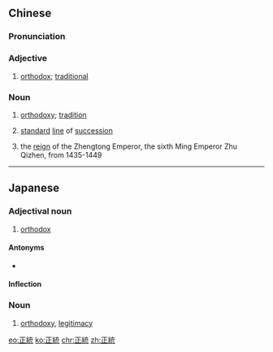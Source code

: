 {{also|正统}}
==Chinese==
{{zh-forms|s=正统}}

===Pronunciation===
{{zh-pron
|m=zhèngtǒng
|c=zing3 tung2
|mn=chèng-thóng
|cat=a,n
}}

===Adjective===
{{zh-adj}}

# [[orthodox]]; [[traditional]]

===Noun===
{{zh-noun}}

# [[orthodoxy]]; [[tradition]]
# {{lb|zh|historical}} [[standard]] [[line]] of [[succession]]
# {{lb|zh|historical}} the [[reign]] of the Zhengtong Emperor, the sixth Ming Emperor Zhu Qizhen, from 1435-1449

----

==Japanese==
{{ja-kanjitab|せい|とう|yomi=o}}

===Adjectival noun===
{{ja-adj|せいとう|decl=な}}

# [[orthodox]]

====Antonyms====
* {{ja-r|異端|いたん|gloss=[[heterodox]]}}

====Inflection====
{{ja-na|正統|せいとう|seitō}}

===Noun===
{{ja-noun|せいとう}}

# [[orthodoxy]], [[legitimacy]]

[[eo:正統]]
[[ko:正統]]
[[chr:正統]]
[[zh:正統]]